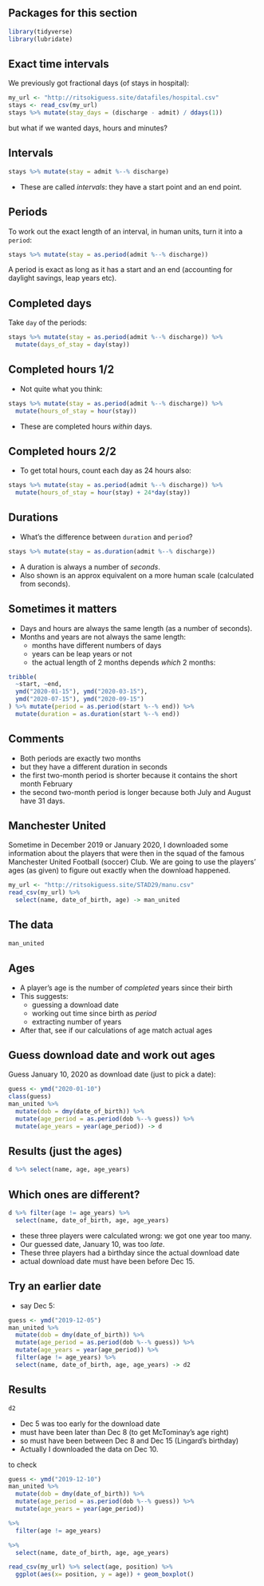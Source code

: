## Packages for this section
```r
library(tidyverse)
library(lubridate)
```

## Exact time intervals

We previously got fractional days (of stays in hospital):

\small

```r
my_url <- "http://ritsokiguess.site/datafiles/hospital.csv"
stays <- read_csv(my_url)
stays %>% mutate(stay_days = (discharge - admit) / ddays(1))
```

\normalsize

but what if we wanted days, hours and minutes?

## Intervals

\footnotesize

```r
stays %>% mutate(stay = admit %--% discharge)
```

\normalsize

- These are called *intervals*: they have a start point and an end point.

## Periods

To work out the exact length of an interval, in human units, turn it into a `period`:

```r
stays %>% mutate(stay = as.period(admit %--% discharge))
```

A period is exact as long as it has a start and an end (accounting for daylight savings, leap years etc).

## Completed days

Take `day` of the periods:

\small

```r
stays %>% mutate(stay = as.period(admit %--% discharge)) %>% 
  mutate(days_of_stay = day(stay))
```

\normalsize

## Completed hours 1/2

- Not quite what you think:

\small

```r
stays %>% mutate(stay = as.period(admit %--% discharge)) %>% 
  mutate(hours_of_stay = hour(stay))
```

\normalsize

- These are completed hours *within* days. 

## Completed hours 2/2

- To get total hours, count each day as 24 hours also:

\small

```r
stays %>% mutate(stay = as.period(admit %--% discharge)) %>% 
  mutate(hours_of_stay = hour(stay) + 24*day(stay))
```

\normalsize

## Durations

- What's the difference between `duration` and `period`?

```r
stays %>% mutate(stay = as.duration(admit %--% discharge)) 
```

- A duration is always a number of *seconds*. 
- Also shown is an approx equivalent on a more human scale (calculated from seconds).

## Sometimes it matters

- Days and hours are always the same length (as a number of seconds).
- Months and years are not always the same length:
  - months have different numbers of days
  - years can be leap years or not
  - the actual length of 2 months depends *which* 2 months:
  
\small

```r
tribble(
  ~start, ~end,
  ymd("2020-01-15"), ymd("2020-03-15"),
  ymd("2020-07-15"), ymd("2020-09-15")
) %>% mutate(period = as.period(start %--% end)) %>% 
  mutate(duration = as.duration(start %--% end))
```

\normalsize

## Comments

- Both periods are exactly two months
- but they have a different duration in seconds
- the first two-month period is shorter because it contains the short month February
- the second two-month period is longer because both July and August have 31 days.

## Manchester United

Sometime in December 2019 or January 2020, I downloaded some information about the players that were then in the squad of the famous Manchester United Football (soccer) Club. We are going to use the players' ages (as given) to figure out exactly when the download happened.
  
\small

```r
my_url <- "http://ritsokiguess.site/STAD29/manu.csv"
read_csv(my_url) %>% 
  select(name, date_of_birth, age) -> man_united
```

\normalsize

## The data

```r
man_united
```

## Ages

- A player's age is the number of *completed* years since their birth
- This suggests:
  - guessing a download date
  - working out time since birth as *period*
  - extracting number of years
  
- After that, see if our calculations of age match actual ages


## Guess download date and work out ages

Guess January 10, 2020 as download date (just to pick a date):

```r
guess <- ymd("2020-01-10")
class(guess)
man_united %>% 
  mutate(dob = dmy(date_of_birth)) %>% 
  mutate(age_period = as.period(dob %--% guess)) %>% 
  mutate(age_years = year(age_period)) -> d
```

## Results (just the ages)

\scriptsize

```r
d %>% select(name, age, age_years)
```

\normalsize

## Which ones are different?

```r
d %>% filter(age != age_years) %>% 
  select(name, date_of_birth, age, age_years)
```

- these three players were calculated wrong: we got one year too many.
- Our guessed date, January 10, was too *late*.
- These three players had a birthday since the actual download date
- actual download date must have been before Dec 15.

## Try an earlier date

- say Dec 5:

```r
guess <- ymd("2019-12-05")
man_united %>% 
  mutate(dob = dmy(date_of_birth)) %>% 
  mutate(age_period = as.period(dob %--% guess)) %>% 
  mutate(age_years = year(age_period)) %>% 
  filter(age != age_years) %>% 
  select(name, date_of_birth, age, age_years) -> d2
```

## Results

```r
d2
```

- Dec 5 was too early for the download date
- must have been later than Dec 8 (to get McTominay's age right)
- so must have been between Dec 8 and Dec 15 (Lingard's birthday)
- Actually I downloaded the data on Dec 10.

to check

```r
guess <- ymd("2019-12-10")
man_united %>% 
  mutate(dob = dmy(date_of_birth)) %>% 
  mutate(age_period = as.period(dob %--% guess)) %>% 
  mutate(age_years = year(age_period)) 

%>% 
  filter(age != age_years) 

%>% 
  select(name, date_of_birth, age, age_years) 

```

```r
read_csv(my_url) %>% select(age, position) %>% 
  ggplot(aes(x= position, y = age)) + geom_boxplot()
```

